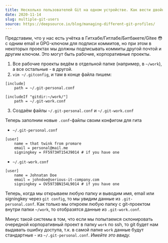 ```yaml
---
title: Несколько пользователей Git на одном устройстве. Как вести двойную жизнь
date: 2020-11-14
slug: multiple-git-users
source: https://deepsource.io/blog/managing-different-git-profiles/
---
```


Представим, что у нас есть учётка в Гитхабе/Гитлабе/Битбакете/Gitee 😳 с одним email и GPG-ключом для подписи коммитов, но при этом в некоторых проектах мы должны подписывать коммиты другой почтой и другим ключом. Это могут быть рабочие, корпоративные проекты.

1. Все рабочие проекты ведём в отдельной папке (например, в `~/work`), а все остальные - в другой.
2. `vim ~/.gitconfig`, и там в конце файла пишем:
```
[include]
	path = ~/.git-personal.conf

[includeIf "gitdir:~/work/"]
	path = ~/.git-work.conf
```
3. Создаём файлы `~/.git-personal.conf` и `~/.git-work.conf`

Теперь заполним новые `.conf`-файлы своим конфигом для гита
- `~/.git-personal.conf`

```
[user]
	name = that twink from promare
	email = personal@mail.me
	signingkey = FF5973HT154J9014 # if you have one
```

- `~/.git-work.conf`

```
[user]
	name = Johnatan Doe
	email = johndoe@serious-it-company.com
	signingkey = OV5973BN154L9014 # if you have one
```

Теперь, когда мы открываем любую папку и выводим имя, email или signingkey через `git config`, то мы увидим данные из `.git-personal.conf`. Как только мы откроем любую папку с git-проектом внутри папки `~/work`, то отобразятся данные из `.git-work.conf`.

Минус такой системы в том, что если мы попытаемся склонировать очередной корпоративный проект в папку `work` по ssh, то git будет нам выдавать ошибку доступа, т.к. в самой папке `work` данные будут стандартные - из `~/.git-personal.conf`. *Имейте это ввиду.*